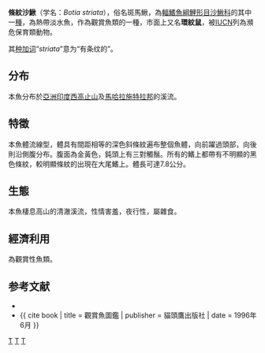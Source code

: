 {{Speciesbox 
| taxon = Botia striata
| image = Botia striata.jpg
| status = NE
| status_system = IUCN3.1
| authority = [[Narayan_Rao|Narayan Rao]], 1920
| synonyms = *''Botia dayi''<br /><small>Hora, 1932</small>
*''Botia striata kolhapurensis''<br /><small>Kalawar & Kelkar, 1956</small>
*''Botia striatus''<br /><small>Narayan Rao, 1920</small>
}}
'''條紋沙鰍'''（学名：''Botia striata''），俗名斑馬鰍，為[[輻鰭魚綱|輻鰭魚綱]][[鯉形目|鯉形目]][[沙鰍科|沙鰍科]]的其中一[[種|種]]，為熱帶淡水魚，作為觀賞魚類的一種，市面上又名'''環紋鼠'''，被[[IUCN|IUCN]]列為瀕危保育類動物。

其[[种加词|种加词]]“''striata''”意为“有条纹的”。

==分布==
本魚分布於[[亞洲|亞洲]][[印度|印度]][[西高止山|西高止山]]及[[馬哈拉施特拉邦|馬哈拉施特拉邦]]的溪流。

==特徵==
本魚體流線型，體具有間距相等的深色斜條紋遍布整個魚體，向前躍過頭部，向後則沿側腹分布。腹面為金黃色，鈍頭上有三對觸鬚。所有的鰭上都帶有不明顯的黑色條紋，較明顯條紋的出現在大尾鰭上。體長可達7.8公分。

==生態==
本魚棲息高山的清澈溪流，性情害羞，夜行性，屬雜食。

==經濟利用==
為觀賞性魚類。

==参考文献==
{{refbegin}}
*{{FishBase_species|genus=Botia|species=striata|year=2011|month=12}}
*{{ cite book | title = 觀賞魚圖鑑 | publisher = 貓頭鷹出版社 | date = 1996年6月 }}
{{refend}}
{{Taxonbar|from=Q169395}}

[[Category:觀賞魚|T]]
[[Category:沙鰍屬|T]]
[[Category:1920年描述的鱼类|T]]